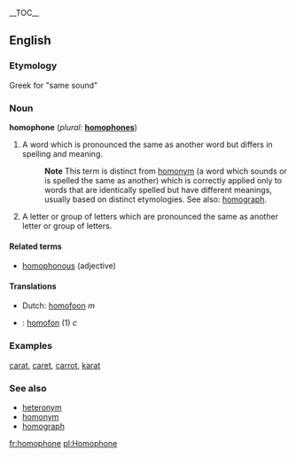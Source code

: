 {{wikipedia}}
__TOC__
==English==

===Etymology===
{{nyms}}
Greek for "same sound"

===Noun===
'''homophone'''  (''plural:'' '''[[homophones]]''')
# A word which is pronounced the same as another word but differs in spelling and meaning.
#:'''Note''' This term is distinct from [[homonym]] (a word which sounds or is spelled the same as another) which is correctly applied only to words that are identically spelled but have different meanings, usually based on distinct etymologies.  See also: [[homograph]].
# A letter or group of letters which are pronounced the same as another letter or group of letters.

==== Related terms ====
*[[homophonous]] (adjective)

==== Translations ====
*Dutch: [[homofoon]] ''m''
*{{sv}}: [[homofon]] (1) ''c''

===Examples===
[[carat]], [[caret]], [[carrot]], [[karat]]

===See also===
*[[heteronym]]
*[[homonym]]
*[[homograph]]

[[fr:homophone]]
[[pl:Homophone]]